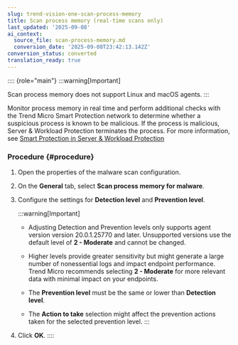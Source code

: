```yaml
---
slug: trend-vision-one-scan-process-memory
title: Scan process memory (real-time scans only)
last_updated: '2025-09-08'
ai_context:
  source_file: scan-process-memory.md
  conversion_date: '2025-09-08T23:42:13.142Z'
conversion_status: converted
translation_ready: true
---
```


:::: {role="main"}
:::warning[Important]

Scan process memory does not support Linux and macOS agents.
:::

Monitor process memory in real time and perform additional checks with the Trend Micro Smart Protection network to determine whether a suspicious process is known to be malicious. If the process is malicious, Server & Workload Protection terminates the process. For more information, see [Smart Protection in Server & Workload Protection](smart-protection.mdx)

### Procedure {#procedure}

1.  Open the properties of the malware scan configuration.

2.  On the **General** tab, select **Scan process memory for malware**.

3.  Configure the settings for **Detection level** and **Prevention level**.

    :::warning[Important]

    - Adjusting Detection and Prevention levels only supports agent version version 20.0.1.25770 and later. Unsupported versions use the default level of **2 - Moderate** and cannot be changed.

    - Higher levels provide greater sensitivity but might generate a large number of nonessential logs and impact endpoint performance. Trend Micro recommends selecting **2 - Moderate** for more relevant data with minimal impact on your endpoints.

    - The **Prevention level** must be the same or lower than **Detection level**.

    - The **Action to take** selection might affect the prevention actions taken for the selected prevention level.
    :::

4.  Click **OK**.
::::
